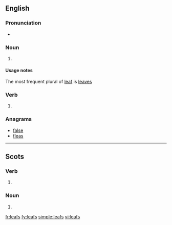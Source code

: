 ==English==

===Pronunciation===
* {{IPA|/liːfs/}}

===Noun===
{{head|en|plural}}

# {{context|nonstandard|lang=en}} {{plural of|leaf|lang=en}}

====Usage notes====
The most frequent plural of [[leaf]] is [[leaves]]

===Verb===
{{head|en}}

# {{en-third-person singular of|leaf}}

===Anagrams===
* [[false#English|false]]
* [[fleas#English|fleas]]

----

==Scots==

===Verb===
{{head|sco}}

# {{sco-third-person singular of|leaf}}

===Noun===
{{head|sco|plural}}

# {{plural of|leaf|lang=sco}}

[[fr:leafs]]
[[fy:leafs]]
[[simple:leafs]]
[[vi:leafs]]